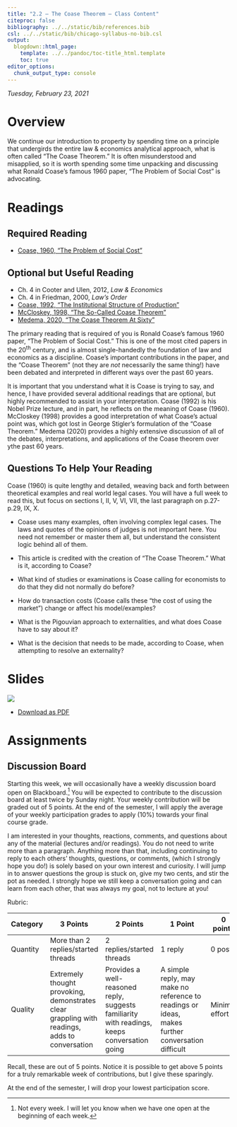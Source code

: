```yaml
---
title: "2.2 — The Coase Theorem — Class Content"
citeproc: false
bibliography: ../../static/bib/references.bib
csl: ../../static/bib/chicago-syllabus-no-bib.csl
output:
  blogdown::html_page:
    template: ../../pandoc/toc-title_html.template
    toc: true
editor_options: 
  chunk_output_type: console
---
```


*Tuesday, February 23, 2021*

# <i class="fas fa-info-circle fa-lg"></i> Overview

We continue our introduction to property by spending time on a principle that undergirds the entire law & economics analytical approach, what is often called “The Coase Theorem.” It is often misunderstood and misapplied, so it is worth spending some time unpacking and discussing what Ronald Coase’s famous 1960 paper, “The Problem of Social Cost” is advocating.

# <i class="fas fa-book-reader fa-lg"></i> Readings

## Required Reading
- [<i class="fas fa-file-pdf"></i> Coase, 1960, "The Problem of Social Cost"](/readings/Coase-1960.pdf)

## Optional but Useful Reading

- <i class="fas fa-book"></i> Ch. 4 in Cooter and Ulen, 2012, *Law & Economics*
- <i class="fas fa-book"></i> Ch. 4 in Friedman, 2000, *Law's Order*
- [<i class="fas fa-file-pdf"></i> Coase, 1992, "The Institutional Structure of Production"](/readings/Coase-1992.pdf)
- [<i class="fas fa-file-pdf"></i> McCloskey, 1998, "The So-Called Coase Theorem"](/readings/Mccloskey-1998.pdf)
- [<i class="fas fa-file-pdf"></i> Medema, 2020, "The Coase Theorem At Sixty"](/readings/Medema-2020.pdf)

The primary reading that is required of you is Ronald Coase’s famous 1960 paper, "The Problem of Social Cost." This is one of the most cited papers in the 20<sup>th</sup> century, and is almost single-handedly the foundation of law and economics as a discipline. Coase’s important contributions in the paper, and the “Coase Theorem” (not they are *not* necessarily the same thing!) have been debated and interpreted in different ways over the past 60 years. 

It is important that you understand what it is Coase is trying to say, and hence, I have provided several additional readings that are optional, but highly recommended to assist in your interpretation. Coase (1992) is his Nobel Prize lecture, and in part, he reflects on the meaning of Coase (1960). McCloskey (1998) provides a good interpretation of what Coase’s actual point was, which got lost in George Stigler’s formulation of the “Coase Theorem.” Medema (2020) provides a highly extensive discussion of all of the debates, interpretations, and applications of the Coase theorem over ythe past 60 years.

## Questions To Help Your Reading

Coase (1960) is quite lengthy and detailed, weaving back and forth between theoretical examples and real world legal cases. You will have a full week to read this, but focus on sections I, II, V, VI, VII, the last paragraph on p.27-p.29, IX, X.

- Coase uses many examples, often involving complex legal cases. The laws and quotes of the opinions of judges is not important here. You need not remember or master them all, but understand the consistent logic behind all of them.

- This article is credited with the creation of “The Coase Theorem.” What is it, according to Coase?

- What kind of studies or examinations is Coase calling for economists to do that they did not normally do before?

- How do transaction costs (Coase calls these “the cost of using the market”) change or affect his model/examples?

- What is the Pigouvian approach to externalities, and what does Coase have to say about it?

- What is the decision that needs to be made, according to Coase, when attempting to resolve an externality?


# <i class="fas fa-chalkboard-teacher"></i> Slides

[![](/slides/2.2-slides.png)](/slides/2.1-slides.html)

- [<i class="fas fa-file-pdf"></i> Download as PDF](/slides/2.2-slides.pdf)

# <i class="fas fa-laptop-code"></i> Assignments

## Discussion Board

Starting this week, we will occasionally have a weekly discussion board open on Blackboard.^[Not every week. I will let you know when we have one open at the beginning of each week.] You will be expected to contribute to the discussion board at least twice by Sunday night. Your weekly contribution will be graded out of 5 points. At the end of the semester, I will apply the average of your weekly participation grades to apply (10%) towards your final course grade.

I am interested in your thoughts, reactions, comments, and questions about any of the material (lectures and/or readings). You do not need to write more than a paragraph. Anything more than that, including continuing to reply to each others’ thoughts, questions, or comments, (which I strongly hope you do!) is solely based on your own interest and curiosity. I will jump in to answer questions the group is stuck on, give my two cents, and stir the pot as needed. I strongly hope we still keep a conversation going and can learn from each other, that was always my goal, not to lecture at you!

Rubric:

| Category | 3 Points | 2 Points | 1 Point | 0 points |
|----------|----------|----------|---------|----------|
| Quantity | More than 2 replies/started threads | 2 replies/started threads | 1 reply | 0 posts |
| Quality | Extremely thought provoking, demonstrates clear grappling with readings, adds to conversation | Provides a well-reasoned reply, suggests familiarity with readings, keeps conversation going | A simple reply, may make no reference to readings or ideas, makes further conversation difficult | Minimal effort |

Recall, these are out of 5 points. Notice it is possible to get above 5 points for a truly remarkable week of contributions, but I give these sparingly.

At the end of the semester, I will drop your lowest participation score.